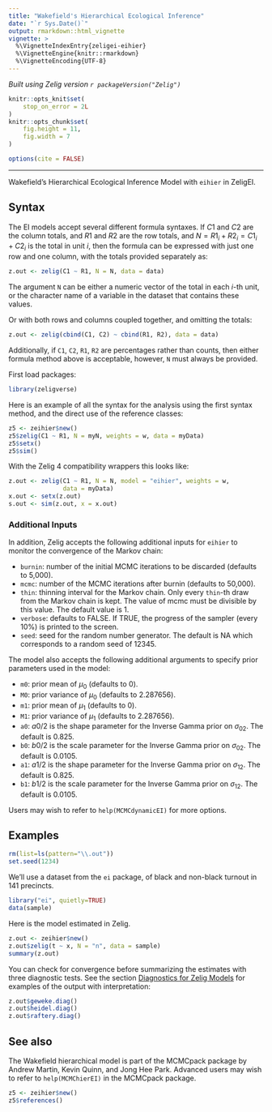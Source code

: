 ```yaml
---
title: "Wakefield's Hierarchical Ecological Inference"
date: "`r Sys.Date()`"
output: rmarkdown::html_vignette
vignette: >
  %\VignetteIndexEntry{zeligei-eihier}
  %\VignetteEngine{knitr::rmarkdown}
  %\VignetteEncoding{UTF-8}
---
```


*Built using Zelig version `r packageVersion("Zelig")`*

```r
knitr::opts_knit$set(
    stop_on_error = 2L
)
knitr::opts_chunk$set(
    fig.height = 11,
    fig.width = 7
)

options(cite = FALSE)
```
---

Wakefield's Hierarchical Ecological Inference Model with `eihier` in ZeligEI.

Syntax
------

The EI models accept several different formula syntaxes.  If $C1$ and $C2$ are the column totals, and $R1$ and $R2$ are the row totals, and $N=R1_i + R2_i = C1_i + C2_i$ is the total in unit $i$, then the formula can be expressed with just one row and one column, with the totals provided separately as:

```r
z.out <- zelig(C1 ~ R1, N = N, data = data)
```

The argument `N` can be either a numeric vector of the total in each *i*-th unit, or the character name of a variable in the dataset that contains these values.

Or with both rows and columns coupled together, and omitting the totals:

```r
z.out <- zelig(cbind(C1, C2) ~ cbind(R1, R2), data = data)
```

Additionally, if `C1`, `C2`, `R1`, `R2` are percentages rather than counts, then either formula method above is acceptable, however, `N` must always be provided.

First load packages:

```r
library(zeligverse)
```

Here is an example of all the syntax for the analysis using the first syntax method, and the direct use of the reference classes:

```r
z5 <- zeihier$new()
z5$zelig(C1 ~ R1, N = myN, weights = w, data = myData)
z5$setx()
z5$sim()
```

With the Zelig 4 compatibility wrappers this looks like:

```r
z.out <- zelig(C1 ~ R1, N = N, model = "eihier", weights = w,
               data = myData)
x.out <- setx(z.out)
s.out <- sim(z.out, x = x.out)
```

### Additional Inputs

In addition, Zelig accepts the following additional inputs for `eihier` to monitor the convergence of the Markov chain:

* `burnin`: number of the initial MCMC iterations to be discarded (defaults to 5,000).
* `mcmc`: number of the MCMC iterations after burnin (defaults to 50,000).
* `thin`: thinning interval for the Markov chain. Only every `thin`-th draw from the Markov chain is kept. The value of mcmc must be divisible by this value. The default value is 1.
* `verbose`: defaults to FALSE. If TRUE, the progress of the sampler (every 10%) is printed to the screen.
* `seed`: seed for the random number generator. The default is NA which corresponds to a random seed of 12345.

The model also accepts the following additional arguments to specify prior parameters used in the model:

* `m0`: prior mean of $\mu_0$ (defaults to 0).
* `M0`: prior variance of $\mu_0$ (defaults to 2.287656).
* `m1`: prior mean of $\mu_1$ (defaults to 0).
* `M1`: prior variance of $\mu_1$ (defaults to 2.287656).
* `a0`: $a0/2$ is the shape parameter for the Inverse Gamma prior on $\sigma_{02}$. The default is 0.825.
* `b0`: $b0/2$ is the scale parameter for the Inverse Gamma prior on $\sigma_{02}$. The default is 0.0105.
* `a1`: $a1/2$ is the shape parameter for the Inverse Gamma prior on $\sigma_{12}$. The default is 0.825.
* `b1`: $b1/2$ is the scale parameter for the Inverse Gamma prior on $\sigma_{12}$. The default is 0.0105.

Users may wish to refer to `help(MCMCdynamicEI)` for more options.

Examples
------

```r
rm(list=ls(pattern="\\.out"))
set.seed(1234)
```

We'll use a dataset from the `ei` package, of black and non-black turnout in 141 precincts.

```r
library("ei", quietly=TRUE)
data(sample)
```

Here is the model estimated in Zelig.
```r
z.out <- zeihier$new()
z.out$zelig(t ~ x, N = "n", data = sample)
summary(z.out)
```

You can check for convergence before summarizing the estimates with three diagnostic tests.  See the section [Diagnostics for Zelig Models](diagnostics.html) for examples of the output with interpretation:

```r
z.out$geweke.diag()
z.out$heidel.diag()
z.out$raftery.diag()
```

See also
------

The Wakefield hierarchical model is part of the MCMCpack package by Andrew Martin, Kevin Quinn, and Jong Hee Park. Advanced users may wish to refer to
`help(MCMChierEI)` in the MCMCpack package.

```r
z5 <- zeihier$new()
z5$references()
```
